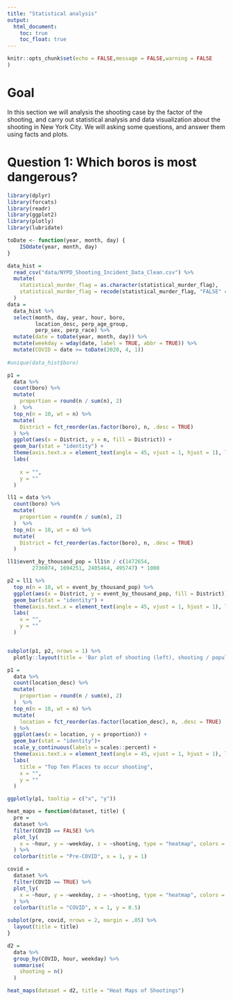 ```yaml
---
title: "Statistical analysis"
output: 
  html_document:
    toc: true
    toc_float: true
---
```


```r
knitr::opts_chunk$set(echo = FALSE,message = FALSE,warning = FALSE
)
```

# Goal

In this section we will analysis the shooting case by the factor of the shooting, and carry out statistical analysis and data visualization about the shooting in New York City. We will asking some questions, and answer them using facts and plots.

# Question 1: Which boros is most dangerous?


```r
library(dplyr)
library(forcats)
library(readr)
library(ggplot2)
library(plotly)
library(lubridate)

toDate <- function(year, month, day) {
    ISOdate(year, month, day)
}

data_hist = 
  read_csv("data/NYPD_Shooting_Incident_Data_Clean.csv") %>%
  mutate(
    statistical_murder_flag = as.character(statistical_murder_flag),
    statistical_murder_flag = recode(statistical_murder_flag, "FALSE" = "survived","TRUE" = "murdered")
  )
data = 
  data_hist %>%
  select(month, day, year, hour, boro,
         location_desc, perp_age_group,
         perp_sex, perp_race) %>% 
  mutate(date = toDate(year, month, day)) %>%
  mutate(weekday = wday(date, label = TRUE, abbr = TRUE)) %>%
  mutate(COVID = date >= toDate(2020, 4, 1))
  
#unique(data_hist$boro)

```

```r
p1 = 
  data %>%
  count(boro) %>%
  mutate(
    proportion = round(n / sum(n), 2) 
  )  %>%
  top_n(n = 10, wt = n) %>%
  mutate(
    District = fct_reorder(as.factor(boro), n, .desc = TRUE)
  ) %>%
  ggplot(aes(x = District, y = n, fill = District)) +
  geom_bar(stat = "identity") +
  theme(axis.text.x = element_text(angle = 45, vjust = 1, hjust = 1), legend.position = "none") +
  labs(
    
    x = "",
    y = ""
  )

ll1 = data %>%
  count(boro) %>%
  mutate(
    proportion = round(n / sum(n), 2) 
  )  %>%
  top_n(n = 10, wt = n) %>%
  mutate(
    District = fct_reorder(as.factor(boro), n, .desc = TRUE)
  )

ll1$event_by_thousand_pop = ll1$n / c(1472654,
        2736074, 1694251, 2405464, 495747) * 1000

p2 = ll1 %>% 
  top_n(n = 10, wt = event_by_thousand_pop) %>%
  ggplot(aes(x = District, y = event_by_thousand_pop, fill = District)) +
  geom_bar(stat = "identity") +
  theme(axis.text.x = element_text(angle = 45, vjust = 1, hjust = 1), legend.position = "none") +
  labs(
    x = "",
    y = ""
  )


subplot(p1, p2, nrows = 1) %>% 
  plotly::layout(title = 'Bar plot of shooting (left), shooting / population (thousands) (right), by districts')
```



```r
p1 = 
  data %>%
  count(location_desc) %>%
  mutate(
    proportion = round(n / sum(n), 2) 
  )  %>%
  top_n(n = 10, wt = n) %>%
  mutate(
    location = fct_reorder(as.factor(location_desc), n, .desc = TRUE)
  ) %>%
  ggplot(aes(x = location, y = proportion)) +
  geom_bar(stat = "identity")+
  scale_y_continuous(labels = scales::percent) +
  theme(axis.text.x = element_text(angle = 45, vjust = 1, hjust = 1), legend.position = "none") +
  labs(
    title = "Top Ten Places to occur shooting",
    x = "",
    y = ""
  )

ggplotly(p1, tooltip = c("x", "y")) 
```


```r
heat_maps = function(dataset, title) {
  pre = 
  dataset %>%
  filter(COVID == FALSE) %>%
  plot_ly(
    x = ~hour, y = ~weekday, z = ~shooting, type = "heatmap", colors = "BuPu"
  ) %>%
  colorbar(title = "Pre-COVID", x = 1, y = 1) 

covid = 
  dataset %>%
  filter(COVID == TRUE) %>%
  plot_ly(
    x = ~hour, y = ~weekday, z = ~shooting, type = "heatmap", colors = "YlGn"
  ) %>%
  colorbar(title = "COVID", x = 1, y = 0.5) 

subplot(pre, covid, nrows = 2, margin = .05) %>%
  layout(title = title)
}

d2 = 
  data %>%
  group_by(COVID, hour, weekday) %>%
  summarise(
    shooting = n()
  )  

heat_maps(dataset = d2, title = "Heat Maps of Shootings")
```